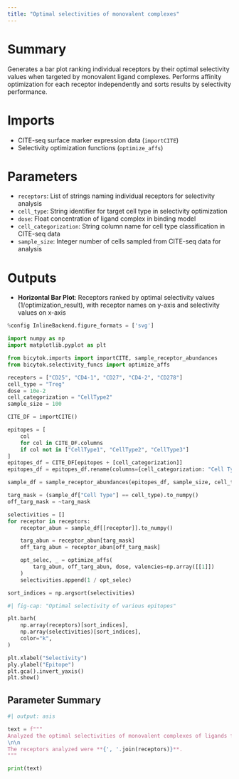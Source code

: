```yaml
---
title: "Optimal selectivities of monovalent complexes"
---
```


# Summary
Generates a  bar plot ranking individual receptors by their optimal selectivity values when targeted by monovalent ligand complexes. Performs affinity optimization for each receptor independently and sorts results by selectivity performance.

# Imports
- CITE-seq surface marker expression data (`importCITE`)
- Selectivity optimization functions (`optimize_affs`)

# Parameters
- `receptors`: List of strings naming individual receptors for selectivity analysis
- `cell_type`: String identifier for target cell type in selectivity optimization
- `dose`: Float concentration of ligand complex in binding model
- `cell_categorization`: String column name for cell type classification in CITE-seq data
- `sample_size`: Integer number of cells sampled from CITE-seq data for analysis

# Outputs
- **Horizontal Bar Plot**: Receptors ranked by optimal selectivity values (1/optimization_result), with receptor names on y-axis and selectivity values on x-axis

```python
%config InlineBackend.figure_formats = ['svg']

import numpy as np
import matplotlib.pyplot as plt

from bicytok.imports import importCITE, sample_receptor_abundances
from bicytok.selectivity_funcs import optimize_affs

receptors = ["CD25", "CD4-1", "CD27", "CD4-2", "CD278"]
cell_type = "Treg"
dose = 10e-2
cell_categorization = "CellType2"
sample_size = 100

CITE_DF = importCITE()

epitopes = [
    col
    for col in CITE_DF.columns
    if col not in ["CellType1", "CellType2", "CellType3"]
]
epitopes_df = CITE_DF[epitopes + [cell_categorization]]
epitopes_df = epitopes_df.rename(columns={cell_categorization: "Cell Type"})

sample_df = sample_receptor_abundances(epitopes_df, sample_size, cell_type)

targ_mask = (sample_df["Cell Type"] == cell_type).to_numpy()
off_targ_mask = ~targ_mask

selectivities = []
for receptor in receptors:
    receptor_abun = sample_df[[receptor]].to_numpy()

    targ_abun = receptor_abun[targ_mask]
    off_targ_abun = receptor_abun[off_targ_mask]

    opt_selec, _ = optimize_affs(
        targ_abun, off_targ_abun, dose, valencies=np.array([[1]])
    )
    selectivities.append(1 / opt_selec)

sort_indices = np.argsort(selectivities)
```

```python
#| fig-cap: "Optimal selectivity of various epitopes"

plt.barh(
    np.array(receptors)[sort_indices],
    np.array(selectivities)[sort_indices],
    color="k",
)

plt.xlabel("Selectivity")
ply.ylabel("Epitope")
plt.gca().invert_yaxis()
plt.show()
```

## Parameter Summary
```python
#| output: asis

text = f"""
Analyzed the optimal selectivities of monovalent complexes of ligands for receptors in the target cell type **{cell_type}** at a dose of **{dose}**. The analysis was performed on **{sample_size}** cells sampled from the CITE-seq dataset.
\n\n
The receptors analyzed were **{', '.join(receptors)}**.
"""

print(text)
```